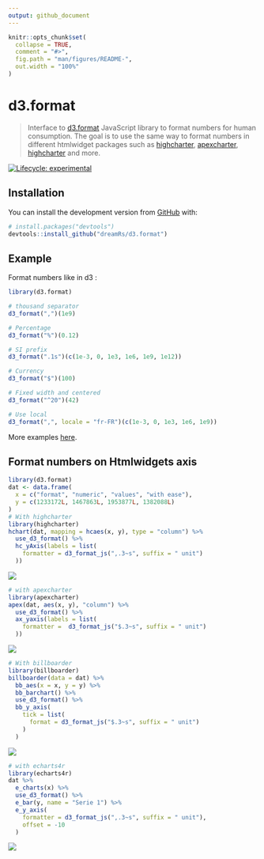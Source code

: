 ```yaml
---
output: github_document
---
```


<!-- README.md is generated from README.Rmd. Please edit that file -->

```r
knitr::opts_chunk$set(
  collapse = TRUE,
  comment = "#>",
  fig.path = "man/figures/README-",
  out.width = "100%"
)
```

# d3.format

> Interface to [d3.format](https://github.com/d3/d3-format) JavaScript library to format numbers for human consumption. The goal is to use the same way to format numbers in different htmlwidget packages such as [highcharter](https://github.com/jbkunst/highcharter), [apexcharter](https://github.com/dreamRs/apexcharter), [highcharter](https://github.com/jbkunst/highcharter) and more.

<!-- badges: start -->
[![Lifecycle: experimental](https://img.shields.io/badge/lifecycle-experimental-orange.svg)](https://www.tidyverse.org/lifecycle/#experimental)
<!-- badges: end -->


## Installation

You can install the development version from [GitHub](https://github.com/) with:

``` r
# install.packages("devtools")
devtools::install_github("dreamRs/d3.format")
```


## Example

Format numbers like in d3 :

```r
library(d3.format)

# thousand separator
d3_format(",")(1e9)

# Percentage
d3_format("%")(0.12)

# SI prefix
d3_format(".1s")(c(1e-3, 0, 1e3, 1e6, 1e9, 1e12))

# Currency
d3_format("$")(100)

# Fixed width and centered
d3_format("^20")(42)

# Use local
d3_format(",", locale = "fr-FR")(c(1e-3, 0, 1e3, 1e6, 1e9))
```


More examples [here](https://observablehq.com/@d3/d3-format).


## Format numbers on Htmlwidgets axis

```r
library(d3.format)
dat <- data.frame(
  x = c("format", "numeric", "values", "with ease"),
  y = c(1233172L, 1467863L, 1953877L, 1382088L)
)
# With highcharter
library(highcharter)
hchart(dat, mapping = hcaes(x, y), type = "column") %>%
  use_d3_format() %>%
  hc_yAxis(labels = list(
    formatter = d3_format_js(",.3~s", suffix = " unit")
  ))

```

![](man/figures/highcharter.png)

```r
# with apexcharter
library(apexcharter)
apex(dat, aes(x, y), "column") %>%
  use_d3_format() %>%
  ax_yaxis(labels = list(
    formatter =  d3_format_js("$.3~s", suffix = " unit")
  ))
```

![](man/figures/apexcharter.png)

```r
# With billboarder
library(billboarder)
billboarder(data = dat) %>%
  bb_aes(x = x, y = y) %>%
  bb_barchart() %>%
  use_d3_format() %>%
  bb_y_axis(
    tick = list(
      format = d3_format_js("$.3~s", suffix = " unit")
    )
  )
```

![](man/figures/billboarder.png)

```r
# with echarts4r
library(echarts4r)
dat %>%
  e_charts(x) %>%
  use_d3_format() %>%
  e_bar(y, name = "Serie 1") %>%
  e_y_axis(
    formatter = d3_format_js(",.3~s", suffix = " unit"),
    offset = -10
  )
```

![](man/figures/echarts4r.png)




















